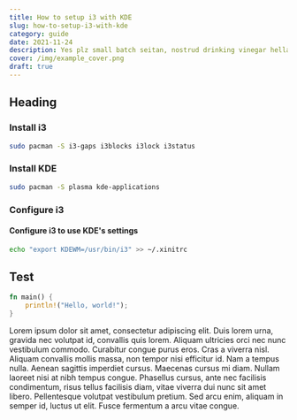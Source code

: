 ```yaml
---
title: How to setup i3 with KDE
slug: how-to-setup-i3-with-kde
category: guide
date: 2021-11-24
description: Yes plz small batch seitan, nostrud drinking vinegar hella keytar synth subway tile cliche banjo copper mug knausgaard
cover: /img/example_cover.png
draft: true
---
```


## Heading

### Install i3

```bash
sudo pacman -S i3-gaps i3blocks i3lock i3status
```

### Install KDE

```bash
sudo pacman -S plasma kde-applications
```

### Configure i3

#### Configure i3 to use KDE's settings

```bash
echo "export KDEWM=/usr/bin/i3" >> ~/.xinitrc
```

## Test

```rust
fn main() {
    println!("Hello, world!");
}
```


Lorem ipsum dolor sit amet, consectetur adipiscing elit. Duis lorem urna, gravida nec volutpat id, convallis quis lorem. Aliquam ultricies orci nec nunc vestibulum commodo. Curabitur congue purus eros. Cras a viverra nisl. Aliquam convallis mollis massa, non tempor nisi efficitur id. Nam a tempus nulla. Aenean sagittis imperdiet cursus. Maecenas cursus mi diam. Nullam laoreet nisi at nibh tempus congue. Phasellus cursus, ante nec facilisis condimentum, risus tellus facilisis diam, vitae viverra dui nunc sit amet libero. Pellentesque volutpat vestibulum pretium. Sed arcu enim, aliquam in semper id, luctus ut elit. Fusce fermentum a arcu vitae congue.
